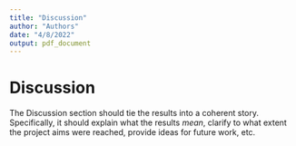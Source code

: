 ```yaml
---
title: "Discussion"
author: "Authors"
date: "4/8/2022"
output: pdf_document
---
```


# Discussion

The Discussion section should tie the results into a coherent story. Specifically, it should explain what the results *mean*, clarify to what extent the project aims were reached, provide ideas for future work, etc.
